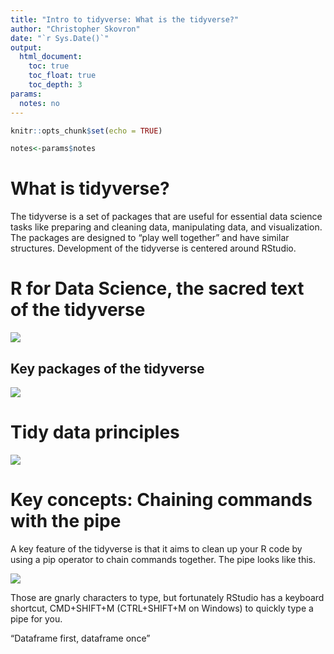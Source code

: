 ```yaml
---
title: "Intro to tidyverse: What is the tidyverse?"
author: "Christopher Skovron"
date: "`r Sys.Date()`"
output: 
  html_document:
    toc: true
    toc_float: true
    toc_depth: 3
params:
  notes: no
---
```



```r
knitr::opts_chunk$set(echo = TRUE)
```

```r
notes<-params$notes
```

# What is tidyverse?

The tidyverse is a set of packages that are useful for essential data science tasks like preparing and cleaning data, manipulating data, and visualization. The packages are designed to "play well together" and have similar structures. Development of the tidyverse is centered around RStudio.


# R for Data Science, the sacred text of the tidyverse 

![](../images/R4dsCover.png)


## Key packages of the tidyverse
![](../images/download-2.jpg)




# Tidy data principles 

![](../images/data-science-explore.png)



# Key concepts: Chaining commands with the pipe 

A key feature of the tidyverse is that it aims to clean up your R code by using a pip operator to chain commands together. The pipe looks like this.

![](../images/magrittr.png)

Those are gnarly characters to type, but fortunately RStudio has a keyboard shortcut, CMD+SHIFT+M (CTRL+SHIFT+M on Windows) to quickly type a pipe for you. 

"Dataframe first, dataframe once"